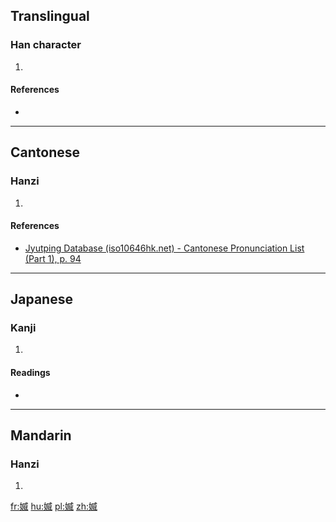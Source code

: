 ==Translingual==

===Han character===
{{Han char|rn=38|rad=女|as=09|sn=12|four=|canj=女戈竹女 (VIHV)|ids=⿰[[女]][[威]]}}

# {{defn|Han|sort=女09}}

====References====
* {{Han ref|kx=0267.050|dkj=06511|dj=0534.090|hdz=21064.090|uh=5A99|ud=23193}}

----

==Cantonese==

===Hanzi===
{{yue-hanzi|jyut=[[wai1]]|y=wai1}}

# {{defn|lang=yue|sort=女09}}

====References====
* [http://www.iso10646hk.net/jp/document/download.jsp Jyutping Database (iso10646hk.net) - Cantonese Pronunciation List (Part 1), p. 94]

----

==Japanese==

===Kanji===
{{ja-kanji|grade=|rs=女09}}

# {{defn|lang=ja|sort=女09}}

====Readings====
* {{ja-readings|on=[[い]] (i)|kun=[[うつくしい]] (utsukushii)}}

----

==Mandarin==

===Hanzi===
{{cmn-hanzi|pin=[[wēi]] ([[wei1]])|wg=wei<sup>1</sup>}}

# {{defn|lang=cmn|sort=女09}}

[[fr:媙]]
[[hu:媙]]
[[pl:媙]]
[[zh:媙]]